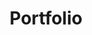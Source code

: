 ---
slug: myportfolio
link: /projects/myportfolio/
category: 'projects'
title: Portfolio
publicData: Sep 11th 2020
pagesCount: 1
pages: 
        - page:
            - image: ../../assets/images/projects/project-0-openfactoring/1.jpg
            - title: Title
sortIdx: 170
---